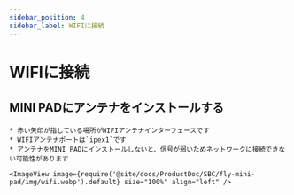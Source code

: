```yaml
---
sidebar_position: 4
sidebar_label: WIFIに接続
---
```




# WIFIに接続

## MINI PADにアンテナをインストールする

    * 赤い矢印が指している場所がWIFIアンテナインターフェースです
    * WIFIアンテナポートは`ipex1`です
    * アンテナをMINI PADにインストールしないと、信号が弱いためネットワークに接続できない可能性があります

    <ImageView image={require('@site/docs/ProductDoc/SBC/fly-mini-pad/img/wifi.webp').default} size="100%" align="left" />  

<WIFI />